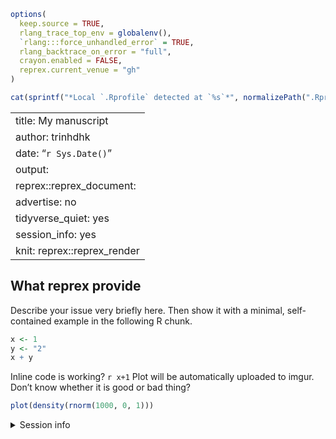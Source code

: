 ```r
options(
  keep.source = TRUE,
  rlang_trace_top_env = globalenv(),
  `rlang:::force_unhandled_error` = TRUE,
  rlang_backtrace_on_error = "full",
  crayon.enabled = FALSE,
  reprex.current_venue = "gh"
)
```

```r
cat(sprintf("*Local `.Rprofile` detected at `%s`*", normalizePath(".Rprofile")))
```

---
title: My manuscript
author: trinhdhk
date: "`r Sys.Date()`"
output: 
  reprex::reprex_document:
    advertise: no
    tidyverse_quiet: yes
    session_info: yes
knit: reprex::reprex_render
---

## What reprex provide
Describe your issue very briefly here. Then show it with a minimal, self-contained example in the following R chunk.

```r
x <- 1
y <- "2"
x + y
```

Inline code is working? `r x+1`
Plot will be automatically uploaded to imgur. Don't know whether it is good or bad thing?

```r
plot(density(rnorm(1000, 0, 1)))
```


<details style="margin-bottom:10px;">
<summary>Session info</summary>
```r
sessionInfo()
```
</details>
